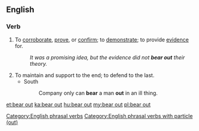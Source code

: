 ==English==

===Verb===
{{en-verb|head=[[bear]] [[out]]|bears out|bearing out|bore out|borne out}}

# {{label|en|transitive}} To [[corroborate]], [[prove]], or [[confirm]]; to [[demonstrate]]; to provide [[evidence]] for.
#: ''It was a promising idea, but the evidence did not '''bear out''' their theory.''
# To maintain and support to the end; to defend to the last.
#* South
#*: Company only can '''bear''' a man '''out''' in an ill thing.

[[Category:English phrasal verbs]]
[[Category:English phrasal verbs with particle (out)]]

[[et:bear out]]
[[ka:bear out]]
[[hu:bear out]]
[[my:bear out]]
[[pl:bear out]]
